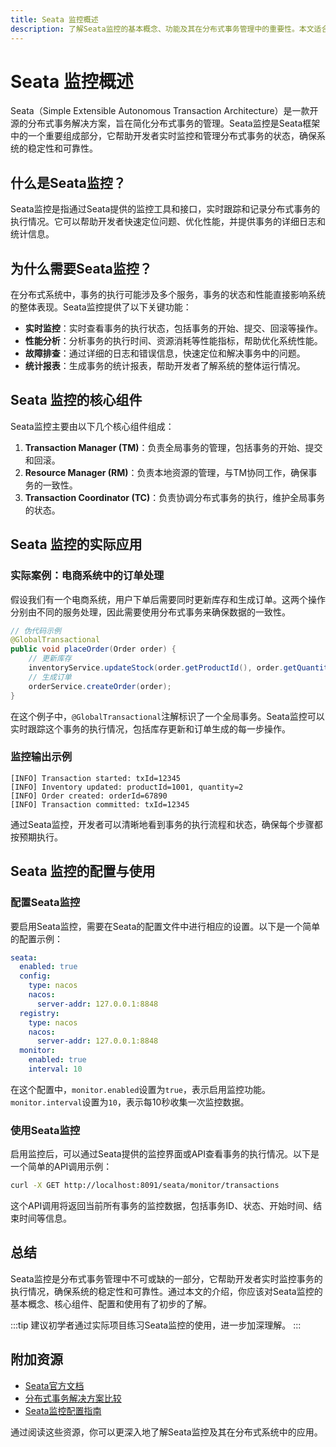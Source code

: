 ```yaml
---
title: Seata 监控概述
description: 了解Seata监控的基本概念、功能及其在分布式事务管理中的重要性。本文适合初学者，包含代码示例和实际案例。
---
```


# Seata 监控概述

Seata（Simple Extensible Autonomous Transaction Architecture）是一款开源的分布式事务解决方案，旨在简化分布式事务的管理。Seata监控是Seata框架中的一个重要组成部分，它帮助开发者实时监控和管理分布式事务的状态，确保系统的稳定性和可靠性。

## 什么是Seata监控？

Seata监控是指通过Seata提供的监控工具和接口，实时跟踪和记录分布式事务的执行情况。它可以帮助开发者快速定位问题、优化性能，并提供事务的详细日志和统计信息。

## 为什么需要Seata监控？

在分布式系统中，事务的执行可能涉及多个服务，事务的状态和性能直接影响系统的整体表现。Seata监控提供了以下关键功能：

- **实时监控**：实时查看事务的执行状态，包括事务的开始、提交、回滚等操作。
- **性能分析**：分析事务的执行时间、资源消耗等性能指标，帮助优化系统性能。
- **故障排查**：通过详细的日志和错误信息，快速定位和解决事务中的问题。
- **统计报表**：生成事务的统计报表，帮助开发者了解系统的整体运行情况。

## Seata 监控的核心组件

Seata监控主要由以下几个核心组件组成：

1. **Transaction Manager (TM)**：负责全局事务的管理，包括事务的开始、提交和回滚。
2. **Resource Manager (RM)**：负责本地资源的管理，与TM协同工作，确保事务的一致性。
3. **Transaction Coordinator (TC)**：负责协调分布式事务的执行，维护全局事务的状态。

## Seata 监控的实际应用

### 实际案例：电商系统中的订单处理

假设我们有一个电商系统，用户下单后需要同时更新库存和生成订单。这两个操作分别由不同的服务处理，因此需要使用分布式事务来确保数据的一致性。

```java
// 伪代码示例
@GlobalTransactional
public void placeOrder(Order order) {
    // 更新库存
    inventoryService.updateStock(order.getProductId(), order.getQuantity());
    // 生成订单
    orderService.createOrder(order);
}
```

在这个例子中，`@GlobalTransactional`注解标识了一个全局事务。Seata监控可以实时跟踪这个事务的执行情况，包括库存更新和订单生成的每一步操作。

### 监控输出示例

```plaintext
[INFO] Transaction started: txId=12345
[INFO] Inventory updated: productId=1001, quantity=2
[INFO] Order created: orderId=67890
[INFO] Transaction committed: txId=12345
```

通过Seata监控，开发者可以清晰地看到事务的执行流程和状态，确保每个步骤都按预期执行。

## Seata 监控的配置与使用

### 配置Seata监控

要启用Seata监控，需要在Seata的配置文件中进行相应的设置。以下是一个简单的配置示例：

```yaml
seata:
  enabled: true
  config:
    type: nacos
    nacos:
      server-addr: 127.0.0.1:8848
  registry:
    type: nacos
    nacos:
      server-addr: 127.0.0.1:8848
  monitor:
    enabled: true
    interval: 10
```

在这个配置中，`monitor.enabled`设置为`true`，表示启用监控功能。`monitor.interval`设置为`10`，表示每10秒收集一次监控数据。

### 使用Seata监控

启用监控后，可以通过Seata提供的监控界面或API查看事务的执行情况。以下是一个简单的API调用示例：

```bash
curl -X GET http://localhost:8091/seata/monitor/transactions
```

这个API调用将返回当前所有事务的监控数据，包括事务ID、状态、开始时间、结束时间等信息。

## 总结

Seata监控是分布式事务管理中不可或缺的一部分，它帮助开发者实时监控事务的执行情况，确保系统的稳定性和可靠性。通过本文的介绍，你应该对Seata监控的基本概念、核心组件、配置和使用有了初步的了解。

:::tip
建议初学者通过实际项目练习Seata监控的使用，进一步加深理解。
:::

## 附加资源

- [Seata官方文档](https://seata.io/zh-cn/docs/overview/what-is-seata.html)
- [分布式事务解决方案比较](https://dzone.com/articles/distributed-transaction-solutions-comparison)
- [Seata监控配置指南](https://seata.io/zh-cn/docs/user/configurations.html)

通过阅读这些资源，你可以更深入地了解Seata监控及其在分布式系统中的应用。